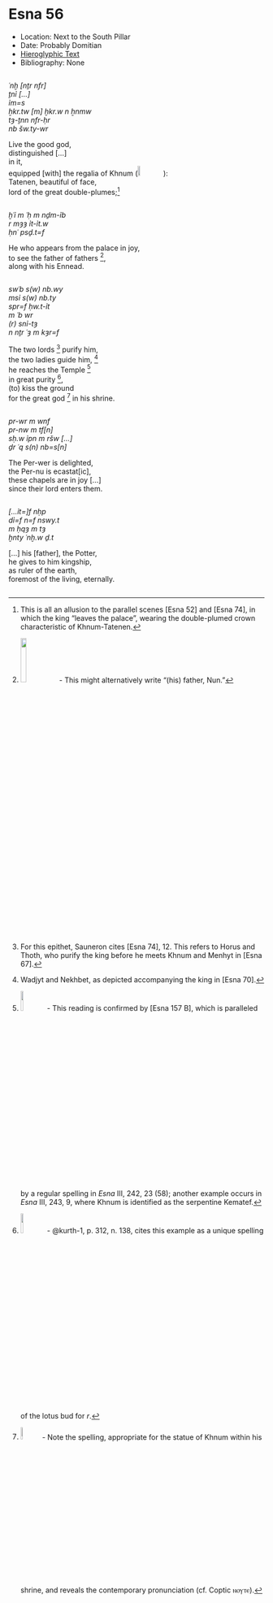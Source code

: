 # Esna 56 {-}  
  
- Location: Next to the South Pillar  
- Date: Probably Domitian  
- [Hieroglyphic Text](https://www.ifao.egnet.net/uploads/publications/enligne/Temples-Esna002.pdf#page=197){target="_blank"}  
- Bibliography: None  
  
<style>  
  .col2 {  
    columns: 2 300px;         /* number of columns and width in pixels*/  
    -webkit-columns: 2 300px; /* chrome, safari */  
    -moz-columns: 2 300px;    /* firefox */  
    -webkit-column-break-inside: avoid;  
    -page-break-inside: avoid;  
    -break-inside: avoid;  
  }  
  
</style>  
  
  
<div class="col2">  
  
  
*ʿnḫ [nṯr nfr]  *  
*ṯnỉ [...]   *  
*ỉm=s  *  
*ẖkr.tw [m] ḫkr.w n ẖnmw   *  
  *tȝ-ṯnn nfr-ḥr   *  
    *nb šw.ty-wr  *  
    
Live the good god,  
distinguished [...]  
in it,  
equipped [with] the regalia of Khnum (![](images/56_0.png){width=10%}):  
  Tatenen, beautiful of face,  
  lord of the great double-plumes;[^fn-56-1]  
  
</div>  
<div class="col2">  
  
*ḫʿỉ m ʿḥ m nḏm-ỉb  *  
  *r mȝȝ ỉt-ỉt.w  *  
    *ḥnʿ psḏ.t=f  *  
        
He who appears from the palace in joy,  
  to see the father of fathers [^fn-56-2],  
    along with his Ennead.  
  
</div>  
<div class="col2">  
  
*swʿb s(w) nb.wy  *  
*msỉ s(w) nb.ty  *  
*spr=f ḥw.t-ỉt  *  
  *m ʿb wr  *  
*(r) snỉ-tȝ    *  
  *n nṯr ʿȝ m kȝr=f  *  
  
The two lords [^fn-56-3] purify him,  
the two ladies guide him, [^fn-56-4]  
he reaches the Temple [^fn-56-5]  
  in great purity [^fn-56-6],  
(to) kiss the ground   
  for the great god [^fn-56-7] in his shrine.  
  
</div>  
<div class="col2">  
  
*pr-wr m wnf  *  
*pr-nw m tf[n]  *  
*sḥ.w ỉpn m ršw [...]  *  
  *ḏr ʿq s(n) nb=s[n]  *  
    
The Per-wer is delighted,  
the Per-nu is ecastat[ic],  
these chapels are in joy [...]  
  since their lord enters them.  
  
</div>  
<div class="col2">  
  
*[...ỉt=]f nḥp  *  
*dỉ=f n=f nswy.t   *  
  *m ḥqȝ m tȝ   *  
    *ḫnty ʿnḫ.w ḏ.t  *  
  
[...] his [father], the Potter,  
he gives to him kingship,  
  as ruler of the earth,  
    foremost of the living, eternally.  
  
</div>  
  
[^fn-56-1]: This is all an allusion to the parallel scenes [Esna 52] and [Esna 74], in which the king "leaves the palace", wearing the double-plumed crown characteristic of Khnum-Tatenen.  
  
[^fn-56-2]: ![](images/56_1.png){width=15%} - This might alternatively write "(his) father, Nun."  
  
[^fn-56-3]: For this epithet, Sauneron cites [Esna 74], 12. This refers to Horus and Thoth, who purify the king before he meets Khnum and Menhyt in [Esna 67].  
  
[^fn-56-4]: Wadjyt and Nekhbet, as depicted accompanying the king in [Esna 70].  
  
[^fn-56-5]: ![](images/56_4.png){width=10%} - This reading is confirmed by [Esna 157 B], which is paralleled by a regular spelling in *Esna* III, 242, 23 (58); another example occurs in *Esna* III, 243, 9, where Khnum is identified as the serpentine Kematef.  
  
[^fn-56-6]: ![](images/56_2.png){width=10%} - @kurth-1, p. 312, n. 138, cites this example as a unique spelling of the lotus bud for *r*.  
  
[^fn-56-7]: ![](images/56_3.png){width=8%} - Note the spelling, appropriate for the statue of Khnum within his shrine, and reveals the contemporary pronunciation (cf. Coptic ⲛⲟⲩⲧⲉ).
